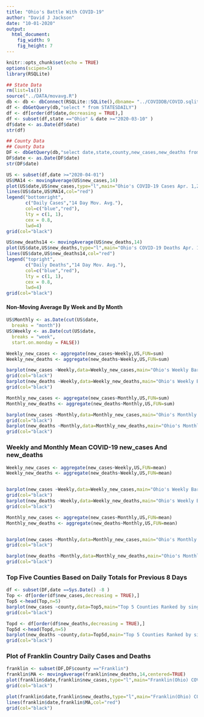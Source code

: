 ```yaml
---
title: "Ohio's Battle With COVID-19"
author: "David J Jackson"
date: "10-01-2020"
output: 
  html_document: 
    fig_width: 9
    fig_height: 7
---
```


```r
knitr::opts_chunk$set(echo = TRUE)
options(scipen=5)
library(RSQLite)
```
```r
## State Data
rm(list=ls())
source("../DATA/movavg.R")
db <- db <- dbConnect(RSQLite::SQLite(),dbname= "../COVIDDB/COVID.sqlite3")
df <- dbGetQuery(db,"select * from STATESDAILY")
df <- df[order(df$date,decreasing = TRUE),]
df <- subset(df,state =="Ohio" & date >="2020-03-10" )
df$date <- as.Date(df$date)
str(df)

## County Data
## County Data
DF <- dbGetQuery(db,"select date,state,county,new_cases,new_deaths from  COUNTYDAILY where state='Ohio'")
DF$date <- as.Date(DF$date)
str(DF$date)
```
```r
US <- subset(df,date >="2020-04-01")
US$MA14 <- movingAverage(US$new_cases,14)
plot(US$date,US$new_cases,type="l",main="Ohio's COVID-19 Cases Apr. 1,2020 - Present \n ( Red line = 14 day moving avearge)",xlab="Date",ylab="Cases",col="blue") 
lines(US$date,US$MA14,col="red")
legend("bottomright",
       c("Daily Cases","14 Day Mov. Avg."),
       col=c("blue","red"),
       lty = c(1, 1),
       cex = 0.8,
       lwd=4)
grid(col="black")
```
```r
US$new_deaths14 <- movingAverage(US$new_deaths,14)
plot(US$date,US$new_deaths,type="l",main="Ohio's COVID-19 Deaths Apr. 1,2020 - Present \n (Red = 14 day moving average)",xlab="Date",ylab="Deaths",col="blue")
lines(US$date,US$new_deaths14,col="red")
legend("topright",
       c("Daily Deaths","14 Day Mov. Avg."),
       col=c("blue","red"),
       lty = c(1, 1),
       cex = 0.8,
       lwd=4)
grid(col="black")
```

#### Non-Moving Average By Week and By Month

```r
US$Monthly <- as.Date(cut(US$date,
  breaks = "month"))
US$Weekly <- as.Date(cut(US$date,
  breaks = "week",
  start.on.monday = FALSE))

```
```r
Weekly_new_cases <- aggregate(new_cases~Weekly,US,FUN=sum)
Weekly_new_deaths <- aggregate(new_deaths~Weekly,US,FUN=sum)

```
```r
barplot(new_cases ~Weekly,data=Weekly_new_cases,main="Ohio's Weekly Barplot of Cases",xlab="Date",ylab="Cases")
grid(col="black")
barplot(new_deaths ~Weekly,data=Weekly_new_deaths,main="Ohio's Weekly Barplot of Deaths",xlab="Date",ylab="Deaths")
grid(col="black")
```
```r

Monthly_new_cases <- aggregate(new_cases~Monthly,US,FUN=sum)
Monthly_new_deaths <- aggregate(new_deaths~Monthly,US,FUN=sum)
```
```r
barplot(new_cases ~Monthly,data=Monthly_new_cases,main="Ohio's Monthly Barplot of Total Cases",xlab="Date",ylab="Cases" )
grid(col="black")
barplot(new_deaths ~Monthly,data=Monthly_new_deaths,main="Ohio's Monthly Barplot of Total Deaths",xlab="Date",ylab="Deaths")
grid(col="black")
```

### Weekly and Monthly Mean COVID-19 new_cases And new_deaths

```r
Weekly_new_cases <- aggregate(new_cases~Weekly,US,FUN=mean)
Weekly_new_deaths <- aggregate(new_deaths~Weekly,US,FUN=mean)


barplot(new_cases ~Weekly,data=Weekly_new_cases,main="Ohio's Weekly Barplot of Mean Cases",xlab="Date",ylab="Cases")
grid(col="black")
barplot(new_deaths ~Weekly,data=Weekly_new_deaths,main="Ohio's Weekly Barplot of Mean Deaths",xlab="Date",ylab="Deaths")
grid(col="black")
```
```r
Monthly_new_cases <- aggregate(new_cases~Monthly,US,FUN=mean)
Monthly_new_deaths <- aggregate(new_deaths~Monthly,US,FUN=mean)


barplot(new_cases ~Monthly,data=Monthly_new_cases,main="Ohio's Monthly Mean Barplot of Cases",xlab="Date",ylab="Cases")
grid(col="black")

barplot(new_deaths ~Monthly,data=Monthly_new_deaths,main="Ohio's Monthly Mean Barplot of new_deaths",xlab="Date",ylab="Deaths")
grid(col="black")
```

### Top Five Counties Based on Daily Totals for Previous 8 Days

```r
df <- subset(DF,date ==Sys.Date() -8 )
Top <- df[order(df$new_cases,decreasing = TRUE),]
Top5 <-head(Top,n=5)
barplot(new_cases ~county,data=Top5,main="Top 5 Counties Ranked by single Day Cases",xlab="(For Sept 13, 2020)",ylab="Cases")
grid(col="black")

Topd <- df[order(df$new_deaths,decreasing = TRUE),]
Top5d <-head(Topd,n=5)
barplot(new_deaths ~county,data=Top5d,main="Top 5 Counties Ranked by single Day Deaths",xlab="(For Sept 13, 2020)",ylab="Cases")
grid(col="black")
```

### Plot of Franklin Country Daily Cases and Deaths

```r
franklin <- subset(DF,DF$county =="Franklin")
franklin$MA <- movingAverage(franklin$new_deaths,14,centered=TRUE)
plot(franklin$date,franklin$new_cases,type="l",main="Franklin(Ohio) COVID-19 Cases by Date")
grid(col="black")

plot(franklin$date,franklin$new_deaths,type="l",main="Franklin(Ohio) COVID-19 Deaths by Date")
lines(franklin$date,franklin$MA,col="red")
grid(col="black")
```

